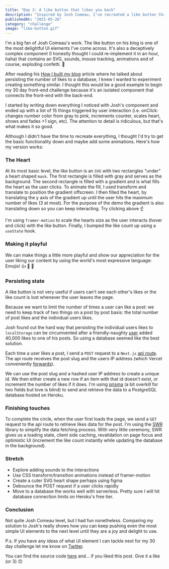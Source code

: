 ```yaml
---
title: "Day 2: A like button that likes you back"
description: "Inspired by Josh Comeau, I've recreated a like button that delightfully animates and persists state to a database. This is a case study of the process and breaks down how I did it."
publishedAt: "2021-05-26"
category: "challenge"
image: "like-button.gif"
---
```


<Playground description="What we're building today">
  <LikeButton id="day-02-example" />
</Playground>

I'm a big fan of <LinkPreview url="https://www.joshwcomeau.com/">Josh Comeau's work</LinkPreview>. The like button on his blog is one of the most delightful UI elements I've come across. It's also a deceptively complex component (I honestly thought I could re-implement it in an hour, haha) that contains an SVG, sounds, mouse tracking, animations and of course, exploding confetti. 🎉

After reading his [How I built my blog](https://www.joshwcomeau.com/blog/how-i-built-my-blog/) article where he talked about persisting the number of likes to a database, I knew I wanted to experiment creating something similar. I thought this would be a good example to begin my 30 day front-end challenge because it's an isolated component that connects the front-end with the back-end.

I started by writing down everything I noticed with Josh's component and ended up with a list of 15 things triggered by user interaction (i.e. onClick: changes number color from gray to pink, increments counter, scales heart, shows and fades +1 sign, etc). The attention to detail is ridiculous, but that's what makes it so good.

Although I didn't have the time to recreate everything, I thought I'd try to get the basic functionality down and maybe add some animations. Here's how my version works:


### The Heart

<Playground>
  <LikeButtonDemo />
</Playground>

At its most basic level, the like button is an `SVG` with two rectangles "under" a heart shaped `mask`. The first rectangle is filled with gray and serves as the background. The second rectangle is filled with a gradient and is what fills the heart as the user clicks. To animate the fill, I used transform and translate to position the gradient offscreen. I then filled the heart, by translating the y axis of the gradient up until the user hits the maximum number of likes (3 at most). For the purpose of the demo the gradient is also translating down so you can keep interacting. Try clicking above ☝️

I'm using `framer-motion` to scale the hearts size as the user interacts (hover and click) with the like button. Finally, I bumped the like count up using a `useState` hook.

### Making it playful

<Playground>
  <LikeButtonDemo enableEmojis initialLikes={0} />
</Playground>

We can make things a little more playful and show our appreciation for the user liking our content by using the world's most expressive language: Emojis! 👍 🙏 🥰

### Persisting state

<Playground description="This component persists data, like and refresh the page to see it.">
  <LikeButton id="day-02-final" />
</Playground>

A like button is not very useful if users can't see each other's likes or the like count is lost whenever the user leaves the page.

Because we want to limit the number of times a user can like a post: we need to keep track of two things on a post by post basis: the total number of post likes and the individual users likes.

Josh found out the hard way that persisting the individual users likes to `localStorage` can be circumvented after a friendly-naughty [user](https://twitter.com/wongmjane/status/1232325459842482176) added 40,000 likes to one of his posts. So using a database seemed like the best solution.

Each time a user likes a post, I send a `POST` request to a `Next.js` [api route](https://nextjs.org/docs/api-routes/introduction). The api route receives the post slug and the users IP address (which Vercel conveniently [forwards](https://vercel.com/docs/edge-network/headers#x-forwarded-for)).

We can use the post slug and a hashed user IP address to create a unique id. We then either create a new row if an item with that id doesn't exist, or increment the number of likes if it does. I'm using [prisma](https://www.prisma.io/) (a bit overkill for two fields but love is blind) to send and retrieve the data to a PostgreSQL database hosted on Heroku.

### Finishing touches

<Playground description="The component's loading state ☝️">
  <LikeButtonDemo isLoading />
</Playground>

To complete the circle, when the user first loads the page, we send a `GET` request to the api route to retrieve likes data for the post. I'm using the [SWR](https://swr.vercel.app/) library to simplify the data fetching process. With very little ceremony, SWR gives us a loading state, client side caching, revalidation on page focus and optimistic UI (increment the like count instantly while updating the database in the background).

### Stretch

- Explore adding sounds to the interactions
- Use CSS transform/transition animations instead of framer-motion
- Create a cuter SVG heart shape perhaps using figma
- Debounce the POST request if a user clicks rapidly
- Move to a database the works well with serverless. Pretty sure I will hit database connection limits on Heroku's free tier.

### Conclusion

Not quite Josh Comeau level, but I had fun nonetheless. Comparing my solution to Josh's really shows how you can keep pushing even the most simple UI elements to the next level until they are a joy and delight to use.

P.s. If you have any ideas of what UI element I can tackle next for my 30 day challenge let me know on [Twitter](https://twitter.com/delba_oliveira).

You can find the source code [here](https://github.com/delbaoliveira/website/blob/main/ui/LikeButton.tsx) and... if you liked this post. Give it a like (or 3) 🙃
